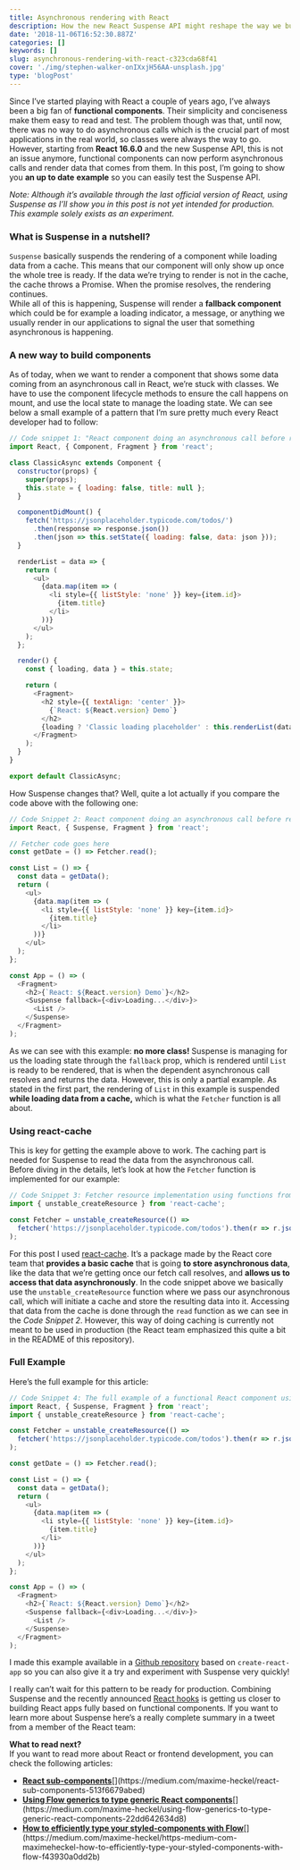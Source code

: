 ```yaml
---
title: Asynchronous rendering with React
description: How the new React Suspense API might reshape the way we build components
date: '2018-11-06T16:52:30.887Z'
categories: []
keywords: []
slug: asynchronous-rendering-with-react-c323cda68f41
cover: './img/stephen-walker-onIXxjH56AA-unsplash.jpg'
type: 'blogPost'
---
```


Since I’ve started playing with React a couple of years ago, I’ve always been a big fan of **functional components**. Their simplicity and conciseness make them easy to read and test. The problem though was that, until now, there was no way to do asynchronous calls which is the crucial part of most applications in the real world, so classes were always the way to go.  
However, starting from **React 16.6.0** and the new Suspense API, this is not an issue anymore, functional components can now perform asynchronous calls and render data that comes from them. In this post, I’m going to show you **an up to date** **example** so you can easily test the Suspense API.

_Note: Although it’s available through the last official version of React, using Suspense as I’ll show you in this post is not yet intended for production. This example solely exists as an experiment._

### What is Suspense in a nutshell?

`Suspense` basically suspends the rendering of a component while loading data from a cache. This means that our component will only show up once the whole tree is ready. If the data we’re trying to render is not in the cache, the cache throws a Promise. When the promise resolves, the rendering continues.   
While all of this is happening, Suspense will render a **fallback component** which could be for example a loading indicator, a message, or anything we usually render in our applications to signal the user that something asynchronous is happening.

### A new way to build components

As of today, when we want to render a component that shows some data coming from an asynchronous call in React, we’re stuck with classes. We have to use the component lifecycle methods to ensure the call happens on mount, and use the local state to manage the loading state. We can see below a small example of a pattern that I’m sure pretty much every React developer had to follow:

```javascript
// Code snippet 1: "React component doing an asynchronous call before rendering the data implemented using a Class."
import React, { Component, Fragment } from 'react';

class ClassicAsync extends Component {
  constructor(props) {
    super(props);
    this.state = { loading: false, title: null };
  }

  componentDidMount() {
    fetch('https://jsonplaceholder.typicode.com/todos/')
      .then(response => response.json())
      .then(json => this.setState({ loading: false, data: json }));
  }

  renderList = data => {
    return (
      <ul>
        {data.map(item => (
          <li style={{ listStyle: 'none' }} key={item.id}>
            {item.title}
          </li>
        ))}
      </ul>
    );
  };

  render() {
    const { loading, data } = this.state;

    return (
      <Fragment>
        <h2 style={{ textAlign: 'center' }}>
          {`React: ${React.version} Demo`}
        </h2>
        {loading ? 'Classic loading placeholder' : this.renderList(data)}
      </Fragment>
    );
  }
}

export default ClassicAsync;
```

How Suspense changes that? Well, quite a lot actually if you compare the code above with the following one:

```javascript
// Code Snippet 2: React component doing an asynchronous call before rendering the data implemented using React Suspense.
import React, { Suspense, Fragment } from 'react';

// Fetcher code goes here
const getDate = () => Fetcher.read();

const List = () => {
  const data = getData();
  return (
    <ul>
      {data.map(item => (
        <li style={{ listStyle: 'none' }} key={item.id}>
          {item.title}
        </li>
      ))}
    </ul>
  );
};

const App = () => (
  <Fragment>
    <h2>{`React: ${React.version} Demo`}</h2>
    <Suspense fallback={<div>Loading...</div>}>
      <List />
    </Suspense>
  </Fragment>
);
```

As we can see with this example: **no more class!** Suspense is managing for us the loading state through the `fallback` prop, which is rendered until `List` is ready to be rendered, that is when the dependent asynchronous call resolves and returns the data. However, this is only a partial example. As stated in the first part, the rendering of `List` in this example is suspended **while loading data from a cache,** which is what the `Fetcher` function is all about.

### Using react-cache

This is key for getting the example above to work. The caching part is needed for Suspense to read the data from the asynchronous call.  
Before diving in the details, let’s look at how the `Fetcher` function is implemented for our example:

```javascript
// Code Snippet 3: Fetcher resource implementation using functions from react-cache
import { unstable_createResource } from 'react-cache';

const Fetcher = unstable_createResource(() =>
  fetcher('https://jsonplaceholder.typicode.com/todos').then(r => r.json())
);
```

For this post I used [react-cache](https://www.npmjs.com/package/react-cache). It’s a package made by the React core team that **provides a basic cache** that is going **to store asynchronous data**, like the data that we’re getting once our fetch call resolves, and **allows us to access that data asynchronously**. In the code snippet above we basically use the `unstable_createResource` function where we pass our asynchronous call, which will initiate a cache and store the resulting data into it. Accessing that data from the cache is done through the `read` function as we can see in the _Code Snippet 2_. However, this way of doing caching is currently not meant to be used in production (the React team emphasized this quite a bit in the README of this repository).

### Full Example

Here’s the full example for this article:

```javascript
// Code Snippet 4: The full example of a functional React component using the Suspense API
import React, { Suspense, Fragment } from 'react';
import { unstable_createResource } from 'react-cache';

const Fetcher = unstable_createResource(() =>
  fetcher('https://jsonplaceholder.typicode.com/todos').then(r => r.json())
);

const getDate = () => Fetcher.read();

const List = () => {
  const data = getData();
  return (
    <ul>
      {data.map(item => (
        <li style={{ listStyle: 'none' }} key={item.id}>
          {item.title}
        </li>
      ))}
    </ul>
  );
};

const App = () => (
  <Fragment>
    <h2>{`React: ${React.version} Demo`}</h2>
    <Suspense fallback={<div>Loading...</div>}>
      <List />
    </Suspense>
  </Fragment>
);
```

I made this example available in a [Github repository](https://github.com/MaximeHeckel/react-suspense-example) based on `create-react-app` so you can also give it a try and experiment with Suspense very quickly!

I really can’t wait for this pattern to be ready for production. Combining Suspense and the recently announced [React hooks](https://reactjs.org/docs/hooks-intro.html) is getting us closer to building React apps fully based on functional components. If you want to learn more about Suspense here’s a really complete summary in a tweet from a member of the React team:

**What to read next?**  
If you want to read more about React or frontend development, you can check the following articles:

- [**React sub-components**](https://medium.com/maxime-heckel/react-sub-components-513f6679abed 'https://medium.com/maxime-heckel/react-sub-components-513f6679abed')[](https://medium.com/maxime-heckel/react-sub-components-513f6679abed)
- [**Using Flow generics to type generic React components**](https://medium.com/maxime-heckel/using-flow-generics-to-type-generic-react-components-22dd642634d8 'https://medium.com/maxime-heckel/using-flow-generics-to-type-generic-react-components-22dd642634d8')[](https://medium.com/maxime-heckel/using-flow-generics-to-type-generic-react-components-22dd642634d8)
- [**How to efficiently type your styled-components with Flow**](https://medium.com/maxime-heckel/https-medium-com-maximeheckel-how-to-efficiently-type-your-styled-components-with-flow-f43930a0dd2b 'https://medium.com/maxime-heckel/https-medium-com-maximeheckel-how-to-efficiently-type-your-styled-components-with-flow-f43930a0dd2b')[](https://medium.com/maxime-heckel/https-medium-com-maximeheckel-how-to-efficiently-type-your-styled-components-with-flow-f43930a0dd2b)
